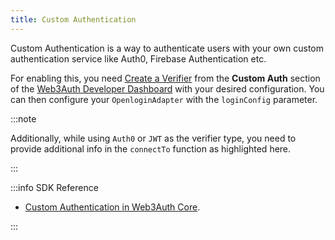 ```yaml
---
title: Custom Authentication
---
```


Custom Authentication is a way to authenticate users with your own custom authentication service like Auth0, Firebase Authentication etc.

For enabling this, you need [Create a Verifier](/auth-provider-setup/verifiers) from the **Custom Auth** section of the
[Web3Auth Developer Dashboard](https://dashboard.web3auth.io) with your desired configuration. You can then configure your `OpenloginAdapter` with the
`loginConfig` parameter.

:::note

Additionally, while using `Auth0` or `JWT` as the verifier type, you need to provide additional info in the `connectTo` function as highlighted here.

:::

:::info SDK Reference

- [Custom Authentication in Web3Auth Core](/sdk/web/core/custom-authentication).

:::
